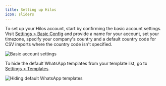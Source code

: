 ```yaml
---
title: Setting up Hilos
icon: sliders
---
```


To set up your Hilos account, start by confirming the basic account settings. Visit [Settings > Basic Config](https://app.hilos.io/config/account/basic) and provide a name for your account, set your timezone, specify your company's country and a default country code for CSV imports where the country code isn't specified.

![Basic account settings](https://hilos-media.s3.us-east-2.amazonaws.com/mintlify/using-hilos/settings/basic-setup/basic-settings.jpg)

To hide the default WhatsApp templates from your template list, go to [Settings > Templates](https://app.hilos.io/config/templates).

![Hiding default WhatsApp templates](https://hilos-media.s3.us-east-2.amazonaws.com/mintlify/using-hilos/settings/basic-setup/hide-templates.jpg)